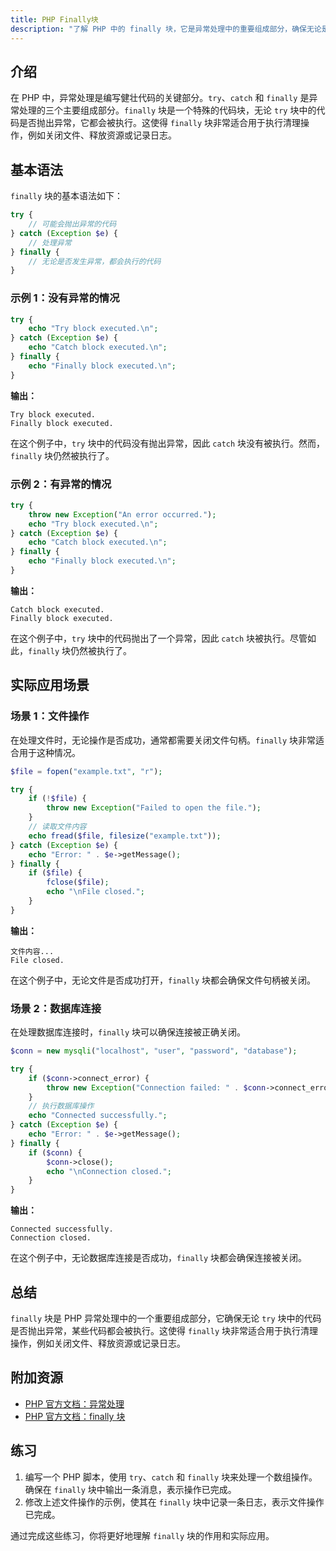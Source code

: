 ```yaml
---
title: PHP Finally块
description: "了解 PHP 中的 finally 块，它是异常处理中的重要组成部分，确保无论是否发生异常，某些代码都会被执行。"
---
```


## 介绍

在 PHP 中，异常处理是编写健壮代码的关键部分。`try`、`catch` 和 `finally` 是异常处理的三个主要组成部分。`finally` 块是一个特殊的代码块，无论 `try` 块中的代码是否抛出异常，它都会被执行。这使得 `finally` 块非常适合用于执行清理操作，例如关闭文件、释放资源或记录日志。

## 基本语法

`finally` 块的基本语法如下：

```php
try {
    // 可能会抛出异常的代码
} catch (Exception $e) {
    // 处理异常
} finally {
    // 无论是否发生异常，都会执行的代码
}
```

### 示例 1：没有异常的情况

```php
try {
    echo "Try block executed.\n";
} catch (Exception $e) {
    echo "Catch block executed.\n";
} finally {
    echo "Finally block executed.\n";
}
```

**输出：**
```
Try block executed.
Finally block executed.
```

在这个例子中，`try` 块中的代码没有抛出异常，因此 `catch` 块没有被执行。然而，`finally` 块仍然被执行了。

### 示例 2：有异常的情况

```php
try {
    throw new Exception("An error occurred.");
    echo "Try block executed.\n";
} catch (Exception $e) {
    echo "Catch block executed.\n";
} finally {
    echo "Finally block executed.\n";
}
```

**输出：**
```
Catch block executed.
Finally block executed.
```

在这个例子中，`try` 块中的代码抛出了一个异常，因此 `catch` 块被执行。尽管如此，`finally` 块仍然被执行了。

## 实际应用场景

### 场景 1：文件操作

在处理文件时，无论操作是否成功，通常都需要关闭文件句柄。`finally` 块非常适合用于这种情况。

```php
$file = fopen("example.txt", "r");

try {
    if (!$file) {
        throw new Exception("Failed to open the file.");
    }
    // 读取文件内容
    echo fread($file, filesize("example.txt"));
} catch (Exception $e) {
    echo "Error: " . $e->getMessage();
} finally {
    if ($file) {
        fclose($file);
        echo "\nFile closed.";
    }
}
```

**输出：**
```
文件内容...
File closed.
```

在这个例子中，无论文件是否成功打开，`finally` 块都会确保文件句柄被关闭。

### 场景 2：数据库连接

在处理数据库连接时，`finally` 块可以确保连接被正确关闭。

```php
$conn = new mysqli("localhost", "user", "password", "database");

try {
    if ($conn->connect_error) {
        throw new Exception("Connection failed: " . $conn->connect_error);
    }
    // 执行数据库操作
    echo "Connected successfully.";
} catch (Exception $e) {
    echo "Error: " . $e->getMessage();
} finally {
    if ($conn) {
        $conn->close();
        echo "\nConnection closed.";
    }
}
```

**输出：**
```
Connected successfully.
Connection closed.
```

在这个例子中，无论数据库连接是否成功，`finally` 块都会确保连接被关闭。

## 总结

`finally` 块是 PHP 异常处理中的一个重要组成部分，它确保无论 `try` 块中的代码是否抛出异常，某些代码都会被执行。这使得 `finally` 块非常适合用于执行清理操作，例如关闭文件、释放资源或记录日志。

## 附加资源

- [PHP 官方文档：异常处理](https://www.php.net/manual/en/language.exceptions.php)
- [PHP 官方文档：finally 块](https://www.php.net/manual/en/language.exceptions.php#language.exceptions.finally)

## 练习

1. 编写一个 PHP 脚本，使用 `try`、`catch` 和 `finally` 块来处理一个数组操作。确保在 `finally` 块中输出一条消息，表示操作已完成。
2. 修改上述文件操作的示例，使其在 `finally` 块中记录一条日志，表示文件操作已完成。

通过完成这些练习，你将更好地理解 `finally` 块的作用和实际应用。